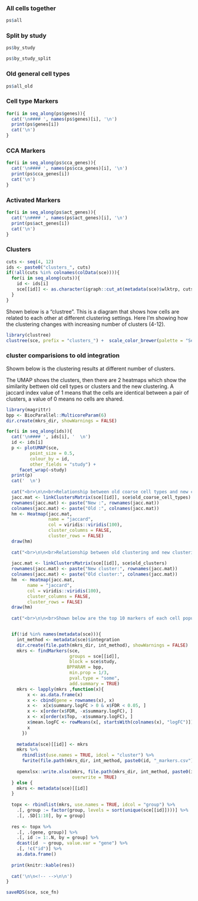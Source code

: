 

### All cells together

```r
ps$all
```

### Split by study

```r
ps$by_study
```

```r
ps$by_study_split
```

### Old general cell types

```r
ps$all_old
```

### Cell type Markers {.tabset}


```r
for(i in seq_along(ps$genes)){
  cat('\n#### ', names(ps$genes)[i], '\n')
  print(ps$genes[i])
  cat('\n')
}
```

### CCA Markers {.tabset}

```r
for(i in seq_along(ps$cca_genes)){
  cat('\n#### ', names(ps$cca_genes)[i], '\n')
  print(ps$cca_genes[i])
  cat('\n')
}
```

### Activated Markers {.tabset}

```r
for(i in seq_along(ps$act_genes)){
  cat('\n#### ', names(ps$act_genes)[i], '\n')
  print(ps$act_genes[i])
  cat('\n')
}
```

### Clusters 

```r
cuts <- seq(4, 12)
ids <- paste0("clusters_", cuts)
if(!all(cuts %in% colnames(colData(sce)))){
  for(i in seq_along(cuts)){
    id <- ids[i]
    sce[[id]] <- as.character(igraph::cut_at(metadata(sce)$wlktrp, cuts[i]))
  }
}
```

Shown below is a "clustree". This is a diagram that shows how cells are related to 
each other at different clustering settings. Here I'm showing how the clustering changes
with increasing number of clusters (4-12). 

```r
library(clustree)
clustree(sce, prefix = "clusters_") +  scale_color_brewer(palette = "Set1")
```

### cluster comparisions to old integration {.tabset}

Showm below is the clustering results at different number of clusters. 

The UMAP shows the clusters, then there are 2 heatmaps which show the similarity 
bettwen old cell types or clusters and the new clustering. A jaccard index value of 1
means that the cells are identical between a pair of clusters, a value of 0 means no cells are shared.


```r
library(magrittr)
bpp <- BiocParallel::MulticoreParam(6)
dir.create(mkrs_dir, showWarnings = FALSE)

for(i in seq_along(ids)){
  cat('\n#### ', ids[i], '  \n')
  id <- ids[i]
  p <- plotUMAP(sce, 
         point_size = 0.5, 
         colour_by = id, 
         other_fields = "study") + 
     facet_wrap(~study)
  print(p)
  cat('  \n')
  
  cat("<br>\n\n<br>Relationship between old coarse cell types and new clustering.  \n")
  jacc.mat <- linkClustersMatrix(sce[[id]], sce$old_coarse_cell_types)
  rownames(jacc.mat) <- paste("New :", rownames(jacc.mat))
  colnames(jacc.mat) <- paste("Old :", colnames(jacc.mat))
  hm <- Heatmap(jacc.mat,
                name = "jaccard",
                col = viridis::viridis(100), 
                cluster_columns = FALSE,
                cluster_rows = FALSE)
  draw(hm)
  
  cat("<br>\n\n<br>Relationship between old clustering and new clustering  \n")
  
  jacc.mat <- linkClustersMatrix(sce[[id]], sce$old_clusters)
  rownames(jacc.mat) <- paste("New cluster:", rownames(jacc.mat))
  colnames(jacc.mat) <- paste("Old cluster:", colnames(jacc.mat))
  hm  <- Heatmap(jacc.mat,
        name = "jaccard",
        col = viridis::viridis(100), 
        cluster_columns = FALSE,
        cluster_rows = FALSE)
  draw(hm)
  
  cat("<br>\n\n<br>Shown below are the top 10 markers of each cell population in a table.  \n")


  if(!id %in% names(metadata(sce))){
    int_method <- metadata(sce)$integration
    dir.create(file.path(mkrs_dir, int_method), showWarnings = FALSE)
    mkrs <- findMarkers(sce, 
                        groups = sce[[id]],
                        block = sce$study,
                       BPPARAM = bpp,
                        min.prop = 1/3,
                        pval.type = "some", 
                        add.summary = TRUE) 
    mkrs <- lapply(mkrs ,function(x){
        x <- as.data.frame(x)  
        x <- cbind(gene = rownames(x), x)
        x <-  x[x$summary.logFC > 0 & x$FDR < 0.05, ]
        x <- x[order(x$FDR, -x$summary.logFC), ]
        x <- x[order(x$Top, -x$summary.logFC), ]
        x$mean.logFC <- rowMeans(x[, startsWith(colnames(x), "logFC")])
        x
      })
    
    metadata(sce)[[id]] <- mkrs
    mkrs %>%
      rbindlist(use.names = TRUE, idcol = "cluster") %>% 
      fwrite(file.path(mkrs_dir, int_method, paste0(id, "_markers.csv")), sep = ",")
    
    openxlsx::write.xlsx(mkrs, file.path(mkrs_dir, int_method, paste0(id, "_markers.xlsx")),
                         overwrite = TRUE)
  } else {
    mkrs <- metadata(sce)[[id]]
  }
  
  topx <- rbindlist(mkrs, use.names = TRUE, idcol = "group") %>% 
    .[, group := factor(group, levels = sort(unique(sce[[id]])))] %>% 
    .[, .SD[1:10], by = group] 
  
  res <- topx %>%
    .[, .(gene, group)] %>% 
    .[, id := 1:.N, by = group] %>% 
    dcast(id  ~ group, value.var = "gene") %>% 
    .[, !c("id")] %>% 
    as.data.frame()
  
  print(knitr::kable(res))
  
  cat('\n\n<!-- -->\n\n')
}
```

```r
saveRDS(sce, sce_fn)
```


